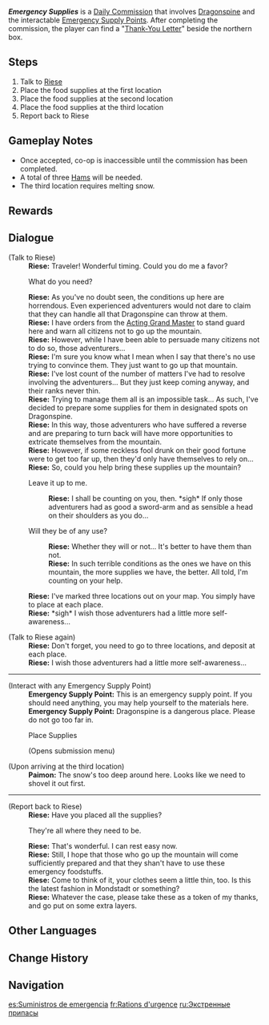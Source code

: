{{Quest Infobox
|image         = Commission Emergency Supplies.png
|id            = 20073
|type          = Commission
|npc           = Riese
|summary       = [[Riese]] asks the Traveler to help him fill the [[Emergency Supply Point]]s with ham.
|startLocation = [[Dragonspine]], [[Mondstadt]]
|region        = Mondstadt
|area          = Dragonspine
|characters    = Paimon; Riese; Traveler
|requirement   = 
|other         = 
*After completion, a [[Thank-You Letter]] can be found at one of the supply spots.
*AR-Dependent Rewards
}}
'''''Emergency Supplies''''' is a [[Daily Commission]] that involves [[Dragonspine]] and the interactable [[Emergency Supply Point]]s. After completing the commission, the player can find a "[[Thank-You Letter]]" beside the northern box.

==Steps==
#Talk to [[Riese]]
#Place the food supplies at the first location
#Place the food supplies at the second location
#Place the food supplies at the third location
#Report back to Riese

==Gameplay Notes==
*Once accepted, co-op is inaccessible until the commission has been completed.
*A total of three [[Ham]]s will be needed.
*The third location requires melting snow.

==Rewards==
{{Commission Rewards|low}}

==Dialogue==
{{Quest Description|Riese is preparing emergency supplies to protect some reckless adventurers from getting in trouble on Dragonspine...}}
{{Dialogue start}}
;(Talk to Riese)
:'''Riese:''' Traveler! Wonderful timing. Could you do me a favor?
:{{DIcon}} What do you need?
:'''Riese:''' As you've no doubt seen, the conditions up here are horrendous. Even experienced adventurers would not dare to claim that they can handle all that Dragonspine can throw at them.
:'''Riese:''' I have orders from the [[Jean|Acting Grand Master]] to stand guard here and warn all citizens not to go up the mountain.
:'''Riese:''' However, while I have been able to persuade many citizens not to do so, those adventurers...
:'''Riese:''' I'm sure you know what I mean when I say that there's no use trying to convince them. They just want to go up that mountain.
:'''Riese:''' I've lost count of the number of matters I've had to resolve involving the adventurers... But they just keep coming anyway, and their ranks never thin.
:'''Riese:''' Trying to manage them all is an impossible task... As such, I've decided to prepare some supplies for them in designated spots on Dragonspine.
:'''Riese:''' In this way, those adventurers who have suffered a reverse and are preparing to turn back will have more opportunities to extricate themselves from the mountain.
:'''Riese:''' However, if some reckless fool drunk on their good fortune were to get too far up, then they'd only have themselves to rely on...
:'''Riese:''' So, could you help bring these supplies up the mountain?
:{{DIcon}} Leave it up to me.
::'''Riese:''' I shall be counting on you, then. *sigh* If only those adventurers had as good a sword-arm and as sensible a head on their shoulders as you do...
:{{DIcon}} Will they be of any use?
::'''Riese:''' Whether they will or not... It's better to have them than not.
::'''Riese:''' In such terrible conditions as the ones we have on this mountain, the more supplies we have, the better. All told, I'm counting on your help.
:'''Riese:''' I've marked three locations out on your map. You simply have to place {{Color|buzzword|one serving of Ham}} at each place.
:'''Riese:''' *sigh* I wish those adventurers had a little more self-awareness...

;(Talk to Riese again)
:'''Riese:''' Don't forget, you need to go to three locations, and deposit {{Color|buzzword|one serving of Ham}} at each place.
:'''Riese:''' I wish those adventurers had a little more self-awareness...
----
;(Interact with any Emergency Supply Point)
:'''Emergency Supply Point:''' This is an emergency supply point. If you should need anything, you may help yourself to the materials here.
:'''Emergency Supply Point:''' Dragonspine is a dangerous place. Please do not go too far in.
:{{DIcon}} Place Supplies
:;(Opens submission menu)

;(Upon arriving at the third location)
:'''Paimon:''' The snow's too deep around here. Looks like we need to shovel it out first.
----
;(Report back to Riese)
:'''Riese:''' Have you placed all the supplies?
:{{DIcon}} They're all where they need to be.
:'''Riese:''' That's wonderful. I can rest easy now.
:'''Riese:''' Still, I hope that those who go up the mountain will come sufficiently prepared and that they shan't have to use these emergency foodstuffs.
:'''Riese:''' Come to think of it, your clothes seem a little thin, too. Is this the latest fashion in Mondstadt or something?
:'''Riese:''' Whatever the case, please take these as a token of my thanks, and go put on some extra layers.
{{Dialogue end}}

==Other Languages==
{{Other Languages
|en      = Emergency Supplies
|zhs     = 应急补给
|zhs_rm  = Yìngjí Bǔjǐ
|zht     = 應急補給
|zht_rm  = Yìngjí Bǔjǐ
|zh_tl   = Emergency Supplies
|ja      = 応急補給
|ja_rm   = Oukyuu Hokyuu
|ja_tl   = Emergency Supplies
|ko      = 응급 보급품
|ko_rm   = Eunggeup Bogeuppum
|ko_tl   = Emergency Supplies
|es      = Suministros de emergencia
|es_tl   = Emergency Supplies
|fr      = Rations d'urgence
|fr_tl   = Emergency Rations
|ru      = Экстренные припасы
|ru_tl   = Emergency Supplies
|th      = อุปกรณ์ช่วยเหลือฉุกเฉิน
|th_rm   = 
|th_tl   = Emergency Support Equipment
|vi      = Tiếp Tế Khẩn Cấp
|vi_tl   = 
|de      = Notfallrationen
|de_tl   = Emergency Supplies
|id      = Pasokan Darurat
|id_tl   = Emergency Supplies
|pt      = Suprimento de Emergência
|pt_tl   = Supply of Emergency
|tr      = Acil Durum Erzakı
|tr_tl   = 
|it      = Scorte di emergenza
|it_tl   = 
}}

==Change History==
{{Change History|1.2}}

==Navigation==
{{Commission Navbox|Mondstadt|Standalone}}

[[es:Suministros de emergencia]]
[[fr:Rations d'urgence]]
[[ru:Экстренные припасы]]